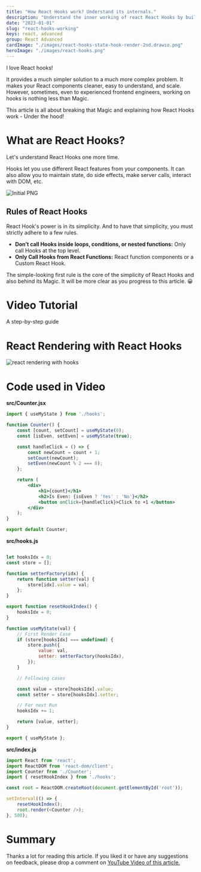 ```yaml
---
title: "How React Hooks work? Understand its internals."
description: "Understand the inner working of react React Hooks by building a custom useState React Hook clone."
date: "2023-01-01"
slug: "react-hooks-working"
keys: react, advanced
group: React Advanced
cardImage: "./images/react-hooks-state-hook-render-2nd.drawio.png"
heroImage: "./images/react-hooks.png"
---
```


I love React hooks!

It provides a much simpler solution to a much more complex problem. It makes your React components cleaner, easy to understand, and scale.
However, sometimes, even to experienced frontend engineers, working on hooks is nothing less than Magic. 

This article is all about breaking that Magic and explaining how React Hooks work - Under the hood!

# What are React Hooks?
Let's understand React Hooks one more time.

Hooks let you use different React features from your components. It can also allow you to maintain state, do side effects, make server calls, interact with DOM, etc.

![Initial PNG](./images/react-hooks-react-hooks.drawio.png)

## Rules of React Hooks
React Hook's power is in its simplicity. And to have that simplicity, you must strictly adhere to a few rules.

- **Don’t call Hooks inside loops, conditions, or nested functions:** Only call Hooks at the top level.
- **Only Call Hooks from React Functions:** React function components or a Custom React Hook.

The simple-looking first rule is the core of the simplicity of React Hooks and also behind its Magic.
It will be more clear as you progress to this article. 😀

# Video Tutorial
A step-by-step guide
<YoutubePlayer src="https://www.youtube.com/embed/N9cFPtkqtWI"  />

# React Rendering with React Hooks

![react rendering with hooks](./images/react-hooks-state-hook.drawio.png)


# Code used in Video

**src/Counter.jsx**

```jsx
import { useMyState } from './hooks';

function Counter() {
    const [count, setCount] = useMyState(0);
    const [isEven, setEven] = useMyState(true);

    const handleClick = () => {
        const newCount = count + 1;
        setCount(newCount);
        setEven(newCount % 2 === 0);
    };

    return (
        <div>
            <h1>{count}</h1>
            <h2>Is Even: {isEven ? 'Yes' : 'No'}</h2>
            <button onClick={handleClick}>Click to +1 </button>
        </div>
    );
}

export default Counter;

```

**src/hooks.js**

```js

let hooksIdx = 0;
const store = [];

function setterFactory(idx) {
    return function setter(val) {
        store[idx].value = val;
    };
}

export function resetHookIndex() {
    hooksIdx = 0;
}

function useMyState(val) {
    // First Render Case
    if (store[hooksIdx] === undefined) {
        store.push({
            value: val,
            setter: setterFactory(hooksIdx),
        });
    }

    // Following cases

    const value = store[hooksIdx].value;
    const setter = store[hooksIdx].setter;

    // For next Run
    hooksIdx += 1;

    return [value, setter];
}

export { useMyState };


```

**src/index.js**
```js
import React from 'react';
import ReactDOM from 'react-dom/client';
import Counter from './Counter';
import { resetHookIndex } from './hooks';

const root = ReactDOM.createRoot(document.getElementById('root'));

setInterval(() => {
    resetHookIndex();
    root.render(<Counter />);
}, 500);

````


# Summary
Thanks a lot for reading this article. If you liked it or have any suggestions on feedback, please drop a comment on [YouTube Video of this article.](https://www.youtube.com/embed/N9cFPtkqtWI)